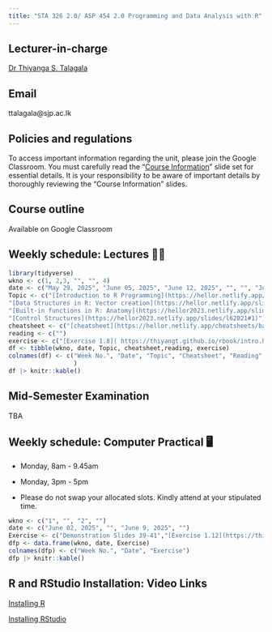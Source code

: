 ```yaml
---
title: "STA 326 2.0/ ASP 454 2.0 Programming and Data Analysis with R"
---
```


## Lecturer-in-charge

[Dr Thiyanga S. Talagala](https://thiyanga.netlify.app/)

## Email

ttalagala\@sjp.ac.lk

## Policies and regulations

To access important information regarding the unit, please join the Google Classroom. You must carefully read the “[Course Information](https://hellor.netlify.app/2021/week0onsite#1)” slide set for essential details. It is your responsibility to be aware of important details by thoroughly reviewing the “Course Information” slides.

## Course outline

Available on Google Classroom

## Weekly schedule: Lectures 👩‍🏫

```r
library(tidyverse)
wkno <- c(1, 2,3, "", "", 4)
date <- c("May 29, 2025", "June 05, 2025", "June 12, 2025", "", "", "June 19, 2025")
Topic <- c("[Introduction to R Programming](https://hellor.netlify.app/2021/week1/l12021#1)", 
"[Data Structures in R: Vector creation](https://hellor.netlify.app/slides/l22021#1)",
"[Built-in functions in R: Anatomy](https://hellor2023.netlify.app/slides/l32021#1)", "[Working with built-in functions in R](https://hellor2023.netlify.app/slides/l42022#1)-removed qplot (qplot() is now deprecated)",  "[User-defined functions](https://hellor.netlify.app/slides/l52021#1)",
"[Control Structures](https://hellor2023.netlify.app/slides/l62021#1)")
cheatsheet <- c("[cheatsheet](https://hellor.netlify.app/cheatsheets/baser.pdf)", "","", "", "", "")
reading <- c("")
exercise <- c("[Exercise 1.8]( https://thiyangt.github.io/rbook/intro.html)", "Exercise 2.6", "", "", "", "")
df <- tibble(wkno, date, Topic, cheatsheet,reading, exercise)
colnames(df) <- c("Week No.", "Date", "Topic", "Cheatsheet", "Reading", "Exercise"
                  )
df |> knitr::kable()
```

## Mid-Semester Examination

TBA

## Weekly schedule: Computer Practical 🖥️

-   Monday, 8am - 9.45am

-   Monday, 3pm - 5pm

-   Please do not swap your allocated slots. Kindly attend at your stipulated time.

```r
wkno <- c("1", "", "2", "")
date <- c("June 02, 2025", "", "June 9, 2025", "")
Exercise <- c("Demonstration Slides 39-41","[Exercise 1.12](https://thiyangt.github.io/rbook/intro.html)", "[Exercise 2.6](https://thiyangt.github.io/rbook/chap2.html)", "[Exercise 2.10-i](https://thiyangt.github.io/rbook/chap2.html)")
dfp <- data.frame(wkno, date, Exercise)
colnames(dfp) <- c("Week No.", "Date", "Exercise")
dfp |> knitr::kable()

```

## R and RStudio Installation: Video Links

[Installing R](https://www.youtube.com/watch?v=aRwxsAEoRzs&list=PL7Bw8wPdOZXlEVRbvYmP59SapfjfOy5pS&index=1)

[Installing RStudio](https://www.youtube.com/watch?v=Q1NRj2Dzdn0&t=18s)
